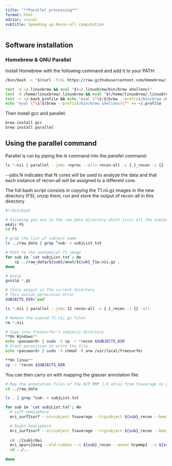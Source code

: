 ```yaml
---
title: "**Parallel processing**"
format: html
editor: visual
subtitle: Speeding up Recon-all computation
---
```


## Software installation

### Homebrew & GNU Parallel

Install Homebrew with the following command and add it to your PATH:

``` bash
/bin/bash -c "$(curl -fsSL https://raw.githubusercontent.com/Homebrew/install/HEAD/install.sh)"

test -d ~/.linuxbrew && eval "$(~/.linuxbrew/bin/brew shellenv)"
test -d /home/linuxbrew/.linuxbrew && eval "$(/home/linuxbrew/.linuxbrew/bin/brew shellenv)"
test -r ~/.bash_profile && echo "eval \"\$($(brew --prefix)/bin/brew shellenv)\"" >> ~/.bash_profile
echo "eval \"\$($(brew --prefix)/bin/brew shellenv)\"" >> ~/.profile
```

Then install gcc and parallel:

``` bash
brew install gcc
brew install parallel
```

## Using the parallel command

Parallel is run by piping the *ls* command into the *parallel* command:

``` bash
ls *.nii | parallel --jobs <nproc --all> recon-all -s {.}_recon -i {} -all
```

\--jobs N indicates that N cores will be used to analyze the data and that each instance of recon-all will be assigned to a different core.

The full bash script consists in copying the T1.nii.gz images in the new directory (FS), unzip them, run and store the output of recon-all in this directory

``` bash
#!/bin/bash

# Assuming you are in the raw_data directory which lists all the subjects folders
mkdir FS
cd FS

# grab the list of subject name
ls ../raw_data | grep ^sub- > subjList.txt

# Path to the anatomical T1 image
for sub in `cat subjList.txt`; do
    cp ../raw_data/${sub}/anat/${sub}_T1w.nii.gz .
done

# Unzip
gunzip *.gz

# Story output in the current directory
# This avoids permission error
SUBJECTS_DIR=`pwd`

ls *.nii | parallel --jobs 12 recon-all -s {.}_recon -i {} -all

# Remove the copied T1.nii.gz files
rm *.nii

# Copy into freesurfer's subjects directory
**On Windows**
echo <password> | sudo -S cp -r *recon $SUBJECTS_DIR
# Grant permission to write the file
echo <password> | sudo -S chmod -R a+w /usr/local/freesurfer

**On linux**
cp -r *recon $SUBJECTS_DIR
```

You can then carry on with mapping the glasser annotation file:

``` bash
# Map the annotation files of the HCP MMP 1.0 atlas from fsaverage to you subject for both hemispheres:
cd ../raw_data

ls . | grep ^sub- > subjList.txt

for sub in `cat subjList.txt`; do
  # Left hemisphere
  mri_surf2surf --srcsubject fsaverage --trgsubject ${sub}_recon --hemi lh --sval-annot $SUBJECTS_DIR/fsaverage/label/lh.hcpmmp1.annot --tval $SUBJECTS_DIR/${sub}_T1w_recon/label/lh.hcpmmp1.annot

  # Right hemisphere
  mri_surf2surf --srcsubject fsaverage --trgsubject ${sub}_recon --hemi rh --sval-annot $SUBJECTS_DIR/fsaverage/label/rh.hcpmmp1.annot --tval $SUBJECTS_DIR/${sub}_T1w_recon/label/rh.hcpmmp1.annot
  
  cd ./{sub}/dwi
  mri_aparc2aseg --old-ribbon --s ${sub}_recon --annot hcpmmp1 --o ${sub}/dwi/hcpmmp1.mgz
  cd ../..
  
done
```
